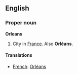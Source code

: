==English==

===Proper noun===
{{wikipedia}}
'''Orleans'''
# City in [[France]].  Also '''Orléans'''.

====Translations====

*[[French]]: [[Orléans]]